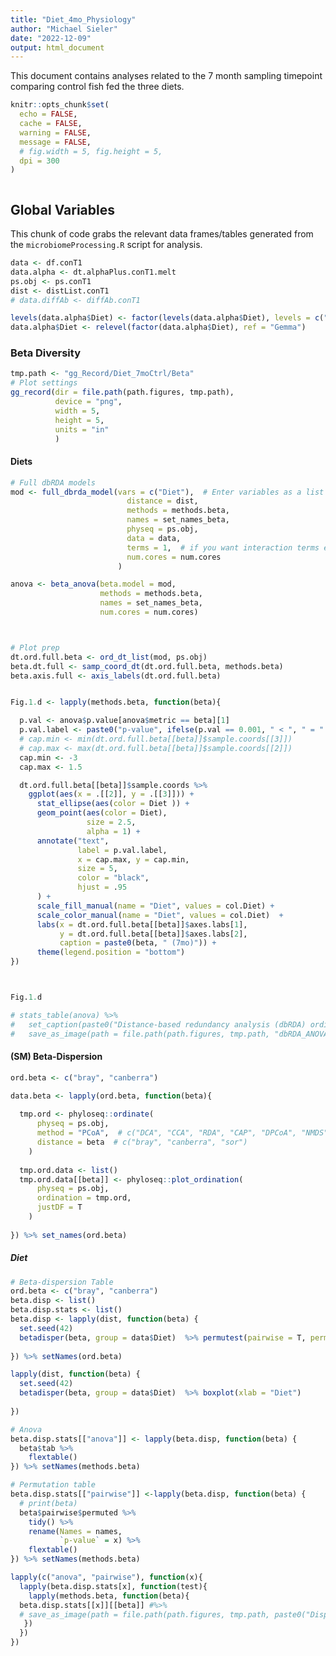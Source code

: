```yaml
---
title: "Diet_4mo_Physiology"
author: "Michael Sieler"
date: "2022-12-09"
output: html_document
---
```


This document contains analyses related to the 7 month sampling timepoint comparing control fish fed the three diets. 

```r

knitr::opts_chunk$set(
  echo = FALSE,
  cache = FALSE,
  warning = FALSE,
  message = FALSE, 
  # fig.width = 5, fig.height = 5,
  dpi = 300
)



```


## Global Variables

This chunk of code grabs the relevant data frames/tables generated from the `microbiomeProcessing.R` script for analysis.

```r

data <- df.conT1
data.alpha <- dt.alphaPlus.conT1.melt
ps.obj <- ps.conT1
dist <- distList.conT1
# data.diffAb <- diffAb.conT1

levels(data.alpha$Diet) <- factor(levels(data.alpha$Diet), levels = c("Gemma", "Watts", "ZIRC"))
data.alpha$Diet <- relevel(factor(data.alpha$Diet), ref = "Gemma")

```



### Beta Diversity


```r
tmp.path <- "gg_Record/Diet_7moCtrl/Beta"
# Plot settings
gg_record(dir = file.path(path.figures, tmp.path),
          device = "png",
          width = 5,
          height = 5,
          units = "in"
          )

```

#### Diets

```r

# Full dbRDA models
mod <- full_dbrda_model(vars = c("Diet"),  # Enter variables as a list "c(var.A, var.B, var.C)"
                          distance = dist,
                          methods = methods.beta,
                          names = set_names_beta,
                          physeq = ps.obj,
                          data = data,
                          terms = 1,  # if you want interaction terms enter 2, otherwise 1
                          num.cores = num.cores
                        )

anova <- beta_anova(beta.model = mod,
                    methods = methods.beta,
                    names = set_names_beta,
                    num.cores = num.cores)



# Plot prep
dt.ord.full.beta <- ord_dt_list(mod, ps.obj)
beta.dt.full <- samp_coord_dt(dt.ord.full.beta, methods.beta)
beta.axis.full <- axis_labels(dt.ord.full.beta)


Fig.1.d <- lapply(methods.beta, function(beta){

  p.val <- anova$p.value[anova$metric == beta][1]
  p.val.label <- paste0("p-value", ifelse(p.val == 0.001, " < ", " = " ), p.val)
  # cap.min <- min(dt.ord.full.beta[[beta]]$sample.coords[[3]])
  # cap.max <- max(dt.ord.full.beta[[beta]]$sample.coords[[2]])
  cap.min <- -3
  cap.max <- 1.5

  dt.ord.full.beta[[beta]]$sample.coords %>%
    ggplot(aes(x = .[[2]], y = .[[3]])) +
      stat_ellipse(aes(color = Diet )) +
      geom_point(aes(color = Diet),
                 size = 2.5,
                 alpha = 1) +
      annotate("text", 
               label = p.val.label,
               x = cap.max, y = cap.min, 
               size = 5, 
               color = "black",
               hjust = .95
      ) +
      scale_fill_manual(name = "Diet", values = col.Diet) +
      scale_color_manual(name = "Diet", values = col.Diet)  + 
      labs(x = dt.ord.full.beta[[beta]]$axes.labs[1], 
           y = dt.ord.full.beta[[beta]]$axes.labs[2],
           caption = paste0(beta, " (7mo)")) + 
      theme(legend.position = "bottom")
})



Fig.1.d

# stats_table(anova) %>%
#   set_caption(paste0("Distance-based redundancy analysis (dbRDA) ordination. Beta.Score ~ Diet")) %>%
#   save_as_image(path = file.path(path.figures, tmp.path, "dbRDA_ANOVA_Beta-Diet_7moCtrl.png"))

```

#### (SM) Beta-Dispersion

```r
ord.beta <- c("bray", "canberra")

data.beta <- lapply(ord.beta, function(beta){
  
  tmp.ord <- phyloseq::ordinate(
      physeq = ps.obj, 
      method = "PCoA",  # c("DCA", "CCA", "RDA", "CAP", "DPCoA", "NMDS", "MDS", "PCoA")
      distance = beta  # c("bray", "canberra", "sor")
    )
  
  tmp.ord.data <- list()
  tmp.ord.data[[beta]] <- phyloseq::plot_ordination(
      physeq = ps.obj,
      ordination = tmp.ord,
      justDF = T
    )
  
}) %>% set_names(ord.beta)

```


##### Diet

```r

# Beta-dispersion Table
ord.beta <- c("bray", "canberra")
beta.disp <- list()
beta.disp.stats <- list()
beta.disp <- lapply(dist, function(beta) {
  set.seed(42)
  betadisper(beta, group = data$Diet)  %>% permutest(pairwise = T, permutations = 999)
  
}) %>% setNames(ord.beta)

lapply(dist, function(beta) {
  set.seed(42)
  betadisper(beta, group = data$Diet)  %>% boxplot(xlab = "Diet")
  
}) 

# Anova
beta.disp.stats[["anova"]] <- lapply(beta.disp, function(beta) {
  beta$tab %>% 
    flextable()
}) %>% setNames(methods.beta)

# Permutation table
beta.disp.stats[["pairwise"]] <-lapply(beta.disp, function(beta) {
  # print(beta)
  beta$pairwise$permuted %>%
    tidy() %>%
    rename(Names = names,
           `p-value` = x) %>%
    flextable() 
}) %>% setNames(methods.beta)

lapply(c("anova", "pairwise"), function(x){
  lapply(beta.disp.stats[x], function(test){
    lapply(methods.beta, function(beta){
  beta.disp.stats[[x]][[beta]] #%>%
  # save_as_image(path = file.path(path.figures, tmp.path, paste0("Disp_Beta-", x, "-",beta, "-Diet_7moCtrl.png")) )
   })
  })
})
```
